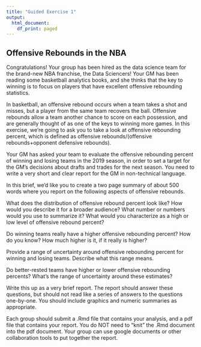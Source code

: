 ```yaml
---
title: "Guided Exercise 1"
output:
  html_document:
    df_print: paged
---
```


## Offensive Rebounds in the NBA

Congratulations! Your group has been hired as the data science team for the brand-new NBA franchise, the Data Sciencers! Your GM has been reading some basketball analytics books, and she thinks that the key to winning is to focus on players that have excellent offensive rebounding statistics. 

In basketball, an offensive rebound occurs when a team takes a shot and misses, 
but a player from the same team recovers the ball. Offensive rebounds allow a
team another chance to score on each possession, and are generally thought of as
one of the keys to winning more games. In this exercise, we're going to ask you to take a look at offensive rebounding
percent, which is defined as offensive rebounds/(offensive rebounds+opponent defensive rebounds).

Your GM has asked your team to evaluate the offensive rebounding percent of winning and losing teams in the 2019 season, in order to set a target for the GM's decisions about drafts and trades for the next season. You need to write a very short and clear report for the GM in non-technical language.  

In this brief, we'd like you to create a two page summary of about 500 words where you report on the following aspects of offensive rebounds.

What does the distribution of offensive rebound percent look like? How would you describe it for a broader audience? What number or numbers would you use to summarize it? What would you characterize as a high or low level of offensive rebound percent?

Do winning teams really have a higher offensive rebounding percent? How do you know? How much higher is it, if it really is higher? 

Provide a range of uncertainty around offensive rebounding percent for winning and losing teams. Describe what this range means. 

Do better-rested teams have higher or lower offensive rebounding percents? What's the range of uncertainty around these estimates? 

Write this up as a very brief report. The report should answer these questions, but should not read like a series of answers to the questions one-by-one. You should include graphics and numeric summaries as appropriate. 

Each group should submit a .Rmd file that contains your analysis, and a pdf file that contains your report. You do NOT need to "knit" the .Rmd document into the pdf document. Your group can use google documents or other collaboration tools to put together the report. 
